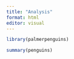 ```yaml
---
title: "Analysis"
format: html
editor: visual
---
```


```r
library(palmerpenguins)
```

```r
summary(penguins)
```

